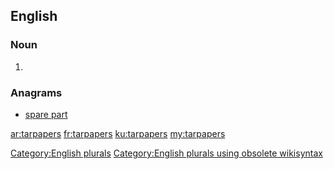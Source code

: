 ==English==

===Noun===
{{head|en}}

# {{plural of|tarpaper}}

===Anagrams===
* [[spare part#English|spare part]]

[[Category:English plurals]][[Category:English plurals using obsolete wikisyntax]]

[[ar:tarpapers]]
[[fr:tarpapers]]
[[ku:tarpapers]]
[[my:tarpapers]]